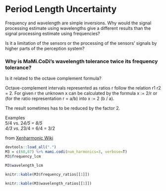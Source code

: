 # Period Length Uncertainty 

Frequency and wavelength are simple inversions. Why would the signal processing 
estimate using wavelengths give a different results than the signal processing 
estimate using frequencies?\

Is it a limitation of the sensors or the processing of the sensors' signals by 
higher parts of the perception system?\

### Why is MaMi.CoDi's wavelength tolerance twice its frequency tolerance?\

Is it related to the octave complement formula?\

Octave-complement intervals represented as ratios r follow the relation r1 r2 = 2. For given r the unknown x can be calculated by the formula x := 2/r or (for the ratio representation r = a/b) into x := 2 (b / a).\

The result sometimes has to be reduced by the factor 2.\

Examples\
5/4 vs. 2*4/5 = 8/5\
4/3 vs. 2*3/4 = 6/4 = 3/2\

from [Xenharmonic Wiki](https://en.xen.wiki/w/Octave_complement)\

```r
devtools::load_all(".")
M3 = c(60,67) %>% mami.codi(num_harmonics=3, verbose=T)
M3$frequency_lcm
```
```r
M3$wavelength_lcm
```
```r
knitr::kable(M3$frequency_ratios[[1]])
```
```r
knitr::kable(M3$wavelength_ratios[[1]])
```
